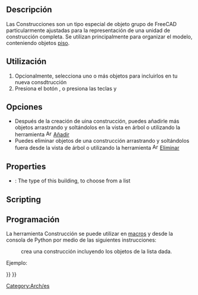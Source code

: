 <languages/>

{{Docnav
|[[Arch_Site|Site]]
|[[Arch_Floor|Floor]]
|[[BIM_Workbench|BIM]]
|IconL=Arch_Site.svg
|IconR=Arch_Floor.svg
|IconC=Workbench_BIM.svg
}}

{{VeryImportantMessage|THIS COMMAND IS PART OF THE INTEGRATED [[BIM_Workbench|BIM WORKBENCH]] IN V1.0<br>
This page has been updated for that version.}}

<div class="mw-translate-fuzzy">
{{GuiCommand/es
|Name=Arch Building
|Name/es=Arch Building
|MenuLocation=Arch → Building
|Workbenches=[[Arch_Workbench/es|Entorno de Arquitectura]]
|Shortcut={{KEY|B}} {{KEY|U}}
|SeeAlso=[[Arch Floor/es|Piso]], [[Arch Site/es|Ubicación]]
}}
</div>

<span id="Description"></span>
==Descripción==

Las Construcciones son un tipo especial de objeto grupo de FreeCAD particularmente ajustadas para la representación de una unidad de construcción completa. Se utilizan principalmente para organizar el modelo, conteniendo objetos [[Arch Floor/es|piso]].

<span id="Usage"></span>
<div class="mw-translate-fuzzy">
==Utilización==
</div>

<div class="mw-translate-fuzzy">
# Opcionalmente, selecciona uno o más objetos para incluirlos en tu nueva consdtrucción
# Presiona el botón {{KEY|[[Image:Arch Building.png|16px]] '''Construcción'''}}, o presiona las teclas {{KEY|B}} y {{KEY|U}}
</div>

<span id="Options"></span>
==Opciones==

<div class="mw-translate-fuzzy">
* Después de la creación de uina construcción, puedes añadirle más objetos arrastrando y soltándolos en la vista en árbol o utilizando la herramienta [[Image:Arch Add.png|16px]] [[Arch Add/es|Añadir]]
* Puedes eliminar objetos de una construcción arrastrando y soltándolos fuera desde la vista de árbol o utilizando la herramienta [[Image:Arch Remove.png|16px]] [[Arch Remove/es|Eliminar]]
</div>

==Properties==

* {{PropertyData|Building Type}}: The type of this building, to choose from a list

==Scripting==

<div class="mw-translate-fuzzy">
==Programación==
</div>

<div class="mw-translate-fuzzy">
La herramienta Construcción se puede utilizar en [[macros/es|macros]] y desde la consola de Python por medio de las siguientes instrucciones:
</div>
{{Code|code=
Building = makeBuilding(objectslist=None, baseobj=None, name="Building")
}}

<div class="mw-translate-fuzzy">
:crea una construcción incluyendo los objetos de la  lista dada.
</div>

Ejemplo:

{{Code|code=
import FreeCAD, Draft, Arch

p1 = FreeCAD.Vector(0, 0, 0)
p2 = FreeCAD.Vector(2000, 0, 0)
baseline = Draft.makeLine(p1, p2)
baseline2 = Draft.makeLine(p1, -1*p2)

Wall1 = Arch.makeWall(baseline, length=None, width=150, height=2000)
Wall2 = Arch.makeWall(baseline2, length=None, width=150, height=1800)
FreeCAD.ActiveDocument.recompute()

Building = Arch.makeBuilding([Wall1, Wall2])

Site = Arch.makeSite(Building)
FreeCAD.ActiveDocument.recompute()
}}


<div class="mw-translate-fuzzy">
[[Category:Arch/es]]
</div>

{{BIM_Tools_navi{{#translation:}}}}
{{Userdocnavi{{#translation:}}}}